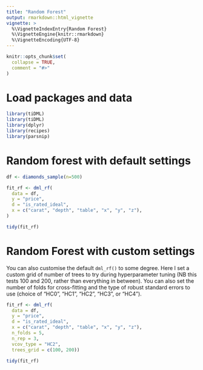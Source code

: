 ```yaml
---
title: "Random Forest"
output: rmarkdown::html_vignette
vignette: >
  %\VignetteIndexEntry{Random Forest}
  %\VignetteEngine{knitr::rmarkdown}
  %\VignetteEncoding{UTF-8}
---
```


```r
knitr::opts_chunk$set(
  collapse = TRUE,
  comment = "#>"
)
```


# Load packages and data
```r
library(tiDML)
library(tiDML)
library(dplyr)
library(recipes)
library(parsnip)
```

# Random forest with default settings

```r
df <- diamonds_sample(n=500)

fit_rf <- dml_rf(
  data = df,
  y = "price",
  d = "is_rated_ideal",
  x = c("carat", "depth", "table", "x", "y", "z"),
)

tidy(fit_rf)
```
# Random Forest with custom settings

You can also customise the default `dml_rf()` to some degree. Here I set a custom grid of number of trees to try during hyperparameter tuning (NB this tests 100 and 200, rather than everything in between). You can also set the number of folds for cross-fitting and the type of robust standard errors to use (choice of "HC0", "HC1", "HC2", "HC3", or "HC4").

```r
fit_rf <- dml_rf(
  data = df,
  y = "price",
  d = "is_rated_ideal",
  x = c("carat", "depth", "table", "x", "y", "z"),
  n_folds = 5,
  n_rep = 3,
  vcov_type = "HC2",
  trees_grid = c(100, 200))

tidy(fit_rf)

```